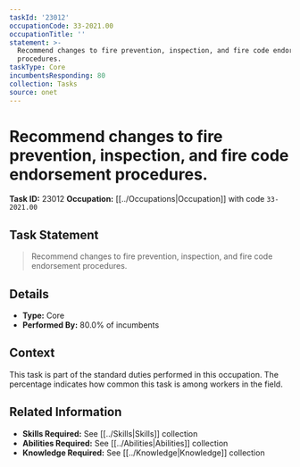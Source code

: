 ```yaml
---
taskId: '23012'
occupationCode: 33-2021.00
occupationTitle: ''
statement: >-
  Recommend changes to fire prevention, inspection, and fire code endorsement
  procedures.
taskType: Core
incumbentsResponding: 80
collection: Tasks
source: onet
---
```

# Recommend changes to fire prevention, inspection, and fire code endorsement procedures.

**Task ID:** 23012
**Occupation:** [[../Occupations|Occupation]] with code `33-2021.00`

## Task Statement

> Recommend changes to fire prevention, inspection, and fire code endorsement procedures.

## Details

- **Type:** Core
- **Performed By:** 80.0% of incumbents

## Context

This task is part of the standard duties performed in this occupation. The percentage indicates how common this task is among workers in the field.

## Related Information

- **Skills Required:** See [[../Skills|Skills]] collection
- **Abilities Required:** See [[../Abilities|Abilities]] collection
- **Knowledge Required:** See [[../Knowledge|Knowledge]] collection

